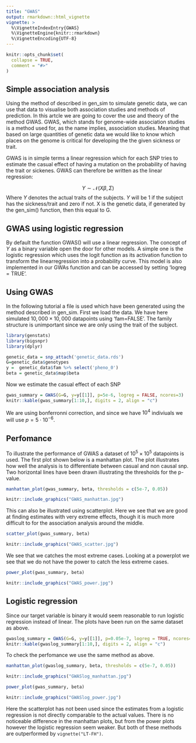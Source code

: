 ```yaml
---
title: "GWAS"
output: rmarkdown::html_vignette
vignette: >
  %\VignetteIndexEntry{GWAS}
  %\VignetteEngine{knitr::rmarkdown}
  %\VignetteEncoding{UTF-8}
---
```



```r
knitr::opts_chunk$set(
  collapse = TRUE,
  comment = "#>"
)
```

## Simple association analysis

Using the method of described in gen_sim to simulate genetic data, we can use that data to visualise both association studies and methods of prediction. In this artcle we are going to cover the use and theory of the method GWAS. GWAS, which stands for genome-wide association studies is a method used for, as the name implies, association studies. Meaning that based on large quantities of genetic data we would like to know which places on the genome is critical for developing the the given sickness or trait.  

GWAS is in simple terms a linear regression which for each SNP tries to estimate the casual effect of having a mutation on the probability of having the trait or sickenes. GWAS can therefore be written as the linear regression:

$$
Y \sim \mathcal{N}(X\beta,\Sigma)
$$
Where $Y$ denotes the actual traits of the subjects. $Y$ will be 1 if the subject has the sickness/trait and zero if not. X is the genetic data, if generated by the gen_sim() function, then this equal to G. 


## GWAS using logistic regression

By default the function GWAS() will use a linear regression. The concept of $Y$ as a binary variable open the door for other models. A simple one is the logistic regression which uses the logit function as its activation function to transform the linearregression into a probability curve. This model is also implemented in our GWAs function and can be accessed by setting 'logreg = TRUE'.

## Using GWAS

In the following tutorial a file is used which have been generated using the method described in gen_sim. First we load the data. We have here simulated $10,000\times10,000$ datapoints using 'fam=FALSE'. The family structure is unimportant since we are only using the trait of the subject.
```r
library(genstats)
library(bigsnpr)
library(dplyr)
```

```r
genetic_data = snp_attach('genetic_data.rds')
G=genetic_data$genotypes
y =  genetic_data$fam %>% select('pheno_0') 
beta = genetic_data$map$beta
```

Now we estimate the casual effect of each SNP

```r
gwas_summary = GWAS(G=G, y=y[[1]], p=5e-6, logreg = FALSE, ncores=3)
knitr::kable(gwas_summary[1:10,], digits = 2, align = "c")
```

We are using bonferronni correction, and since we have $10^4$ indiviuals we will use $p = 5\cdot 10^{-6}$.

## Perfomance

To illustrate the performance of GWAS a dataset of $10^5\times10^5$ datapoints is used.
The first plot shown below is a manhattan plot. The plot illustrates how well the analysis is to differentiate between casual and non causal snp. Two horizontal lines have been drawn illustrating the thresholds for the p-value.

```r
manhattan_plot(gwas_summary, beta, thresholds = c(5e-7, 0.05))
```

```r
knitr::include_graphics("GWAS_manhattan.jpg")
```

This can also be illustrated using scatterplot. Here we see that we are good at finding estimates with very extreme effects, though it is much more difficult to for the association analysis around the middle. 

```r
scatter_plot(gwas_summary, beta)
```
```r
knitr::include_graphics("GWAS_scatter.jpg")
```


We see that we catches the most extreme cases. Looking at a powerplot we see that we do not have the power to catch the less extreme cases.

```r
power_plot(gwas_summary, beta) 
```

```r
knitr::include_graphics("GWAS_power.jpg")
```


## Logistic regression
Since our target variable is binary it would seem reasonable to run logistic regression instead of linear. The plots have been run on the same dataset as above.

```r
gwaslog_summary = GWAS(G=G, y=y[[1]], p=0.05e-7, logreg = TRUE, ncores=3)
knitr::kable(gwaslog_summary[1:10,], digits = 2, align = "c")
```


To check the perfomance we use the same method as above.
```r
manhattan_plot(gwaslog_summary, beta, thresholds = c(5e-7, 0.05))
```
```r
knitr::include_graphics("GWASlog_manhattan.jpg")
```


```r
power_plot(gwas_summary, beta)
```

```r
knitr::include_graphics("GWASlog_power.jpg")
```
Here the scatterplot has not been used since the estimates from a logistic regression is not directly comparable to the actual values. There is no noticeable difference in the manhattan plots, but from the power plots however the logistic regression seem weaker. But both of these methods are outperformed by `vignette("LT-FH")`.  

